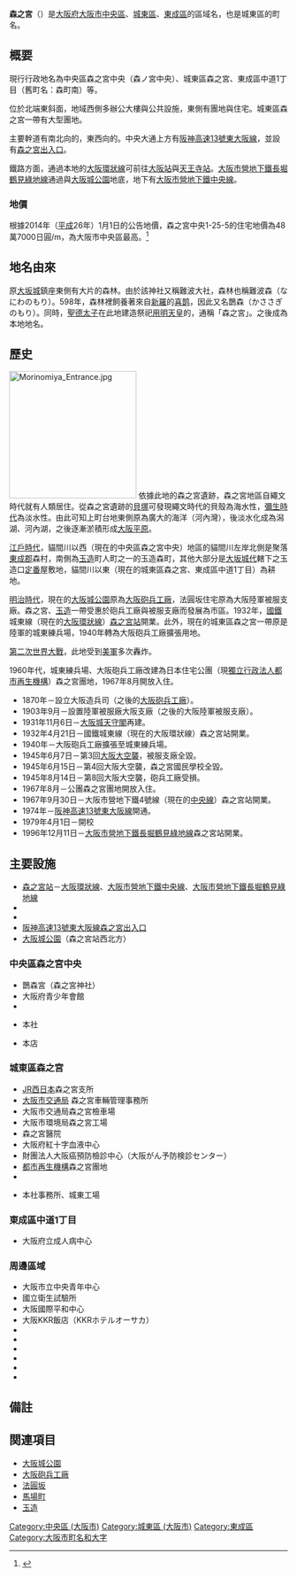 '''森之宮'''（{{jpn|j=森之宮|hg=もりのみや}}）是[[大阪府|大阪府]][[大阪市|大阪市]][[中央區_(大阪市)|中央區]]、[[城東區_(大阪市)|城東區]]、[[東成區|東成區]]的區域名，也是城東區的町名。

== 概要 ==
現行行政地名為中央區森之宮中央（森ノ宮中央）、城東區森之宮、東成區中道1丁目（舊町名：森町南）等。

位於{{link-ja|上町台地|上町台地}}北端東斜面，地域西側多辦公大樓與公共設施，東側有團地與住宅。城東區森之宮一帶有大型團地。

主要幹道有南北向的{{link-ja|玉造筋|玉造筋}}，東西向的{{link-ja|中央大通|中央大通}}。中央大通上方有[[阪神高速13號東大阪線|阪神高速13號東大阪線]]，並設有[[森之宮出入口|森之宮出入口]]。

鐵路方面，通過本地的[[大阪環狀線|大阪環狀線]]可前往[[大阪站|大阪站]]與[[天王寺站|天王寺站]]。[[大阪市營地下鐵長堀鶴見綠地線|大阪市營地下鐵長堀鶴見綠地線]]通過{{link-ja|玉造筋|玉造筋}}與[[大阪城公園|大阪城公園]]地底，{{link-ja|中央大通|中央大通}}地下有[[大阪市營地下鐵中央線|大阪市營地下鐵中央線]]。

=== 地價 ===
根據2014年（[[平成|平成]]26年）1月1日的公告地價，森之宮中央1-25-5的住宅地價為48萬7000日圓/m{{sup|2}}，為大阪市中央區最高。<ref>{{Cite web |url=http://www.land.mlit.go.jp/landPrice/AriaServlet?MOD=2&TYP=0 |title=国土交通省地価公示・都道府県地価調査 |accessdate=2014-10-11 |archive-date=2014-10-06 |archive-url=https://web.archive.org/web/20141006081829/http://www.land.mlit.go.jp/landPrice/AriaServlet?MOD=2&TYP=0 |dead-url=no }}</ref>

== 地名由來 ==
原[[大坂城|大坂城]]鎮座{{link-ja|生國魂神社|生國魂神社}}東側有大片的森林。由於該神社又稱難波大社，森林也稱難波森（なにわのもり）。598年，森林裡飼養著來自[[新羅|新羅]]的[[喜鹊|喜鹊]]，因此又名鵲森（かささぎのもり）。同時，[[聖德太子|聖德太子]]在此地建造祭祀[[用明天皇|用明天皇]]的{{link-ja|鵲森宮|鵲森宮}}，通稱「森之宮」。之後成為本地地名。

== 歷史 ==
[[File:Morinomiya_Entrance.jpg|230px]]
依據此地的森之宮遺跡，森之宮地區自繩文時代就有人類居住。從森之宮遺跡的[[貝塚|貝塚]]可發現繩文時代的貝殼為海水性，[[彌生時代|彌生時代]]為淡水性。由此可知上町台地東側原為廣大的海洋（河內灣），後淡水化成為潟湖、河內湖，之後逐漸淤積形成[[大阪平原|大阪平原]]。

[[江戶時代|江戶時代]]，貓間川以西（現在的中央區森之宮中央）地區的貓間川左岸北側是聚落[[東成郡|東成郡]]森村，南側為[[玉造_(大阪市)|玉造]]町人町之一的玉造森町，其他大部分是[[大坂城代|大坂城代]]轄下之玉造口[[城代|定番]]屋敷地，貓間川以東（現在的城東區森之宮、東成區中道1丁目）為耕地。

[[明治時代|明治時代]]，現在的[[大阪城公園|大阪城公園]]原為[[大阪砲兵工廠|大阪砲兵工廠]]，法圓坂住宅原為大阪陸軍被服支廠。森之宮、[[玉造_(大阪市)|玉造]]一帶受惠於砲兵工廠與被服支廠而發展為市區。1932年，[[日本國有鐵道|國鐵]]城東線（現在的[[大阪環狀線|大阪環狀線]]）[[森之宮站|森之宮站]]開業。此外，現在的城東區森之宮一帶原是陸軍的城東練兵場，1940年轉為大阪砲兵工廠擴張用地。

[[第二次世界大戰|第二次世界大戰]]，此地受到[[美軍|美軍]]多次轟炸。

1960年代，城東練兵場、大阪砲兵工廠改建為日本住宅公團（現[[都市再生機構|獨立行政法人都市再生機構]]）森之宮團地，1967年8月開放入住。

* 1870年－設立大阪造兵司（之後的[[大阪砲兵工廠|大阪砲兵工廠]]）。
* 1903年9月－設置陸軍被服廠大阪支廠（之後的大阪陸軍被服支廠）。
* 1931年11月6日－[[大阪城|大阪城]][[天守閣|天守閣]]再建。
* 1932年4月21日－國鐵城東線（現在的大阪環狀線）森之宮站開業。
* 1940年－大阪砲兵工廠擴張至城東練兵場。
* 1945年6月7日－第3回[[大阪大空襲|大阪大空襲]]，被服支廠全毀。
* 1945年6月15日－第4回大阪大空襲，森之宮國民學校全毀。
* 1945年8月14日－第8回大阪大空襲，砲兵工廠受損。
* 1967年8月－公團森之宮團地開放入住。
* 1967年9月30日－大阪市營地下鐵4號線（現在的[[大阪市營地下鐵中央線|中央線]]）森之宮站開業。
* 1974年－[[阪神高速13號東大阪線|阪神高速13號東大阪線]]開通。
* 1979年4月1日－{{link-ja|大阪市立森之宮小學校|大阪市立森之宮小学校}}開校
* 1996年12月11日－[[大阪市營地下鐵長堀鶴見綠地線|大阪市營地下鐵長堀鶴見綠地線]]森之宮站開業。

== 主要設施 ==
* [[森之宮站|森之宮站]]－[[大阪環狀線|大阪環狀線]]、[[大阪市營地下鐵中央線|大阪市營地下鐵中央線]]、[[大阪市營地下鐵長堀鶴見綠地線|大阪市營地下鐵長堀鶴見綠地線]]
* {{link-ja|中央大通|中央大通}}
* {{link-ja|玉造筋|玉造筋}}
* [[阪神高速13號東大阪線|阪神高速13號東大阪線]][[森之宮出入口|森之宮出入口]]
* [[大阪城公園|大阪城公園]]（森之宮站西北方）

=== 中央區森之宮中央 ===
* 鵲森宮（森之宮神社）
* 大阪府青少年會館
* {{link-ja|森之宮Piloti Hall|森ノ宮ピロティホール}}
* {{link-ja|Sakura Color Products|サクラクレパス}}本社
* {{link-ja|近畿勞動金庫|近畿労働金庫}}本店

=== 城東區森之宮 ===
* [[西日本旅客鐵道|JR西日本]]{{link-ja|吹田總合車輛所|吹田総合車両所}}森之宮支所
* [[大阪市交通局|大阪市交通局]] 森之宮車輛管理事務所
* 大阪市交通局森之宮檢車場
* 大阪市環境局森之宮工場
* 森之宮醫院
* 大阪府紅十字血液中心
* 財團法人大阪癌預防檢診中心（大阪がん予防検診センター）
* [[都市再生機構|都市再生機構]]森之宮團地
* {{link-ja|大阪市立森之宮小學校|大阪市立森之宮小学校}}
* {{link-ja|扶桑藥品工業|扶桑薬品工業}}本社事務所、城東工場

=== 東成區中道1丁目 ===
* 大阪府立成人病中心

=== 周邊區域 ===
* 大阪市立中央青年中心
* 國立衛生試驗所
* 大阪國際平和中心
* 大阪KKR飯店（KKRホテルオーサカ）
* {{link-ja|玉造稻荷神社|玉造稲荷神社}}
* {{link-ja|森之宮醫療學園專門學校|森ノ宮医療学園専門学校}}
* {{link-ja|大阪市立北中道小學校|大阪市立北中道小学校}}
* {{link-ja|大阪市立玉造小學校|大阪市立玉造小学校}}
* {{link-ja|城星學園中學校、高等學校|城星学園中学校・高等学校}}
* {{link-ja|城星學園小學校|城星学園小学校}}

== 備註 ==
{{reflist}}

== 関連項目 ==
* [[大阪城公園|大阪城公園]]
* [[大阪砲兵工廠|大阪砲兵工廠]]
* [[法圓坂|法圓坂]]
* [[馬場町_(大阪市)|馬場町]]
* [[玉造_(大阪市)|玉造]]

{{大阪市之地域}}
{{DEFAULTSORT:Morinomiya}}
[[Category:中央區_(大阪市)|Category:中央區 (大阪市)]]
[[Category:城東區_(大阪市)|Category:城東區 (大阪市)]]
[[Category:東成區|Category:東成區]]
[[Category:大阪市町名和大字|Category:大阪市町名和大字]]